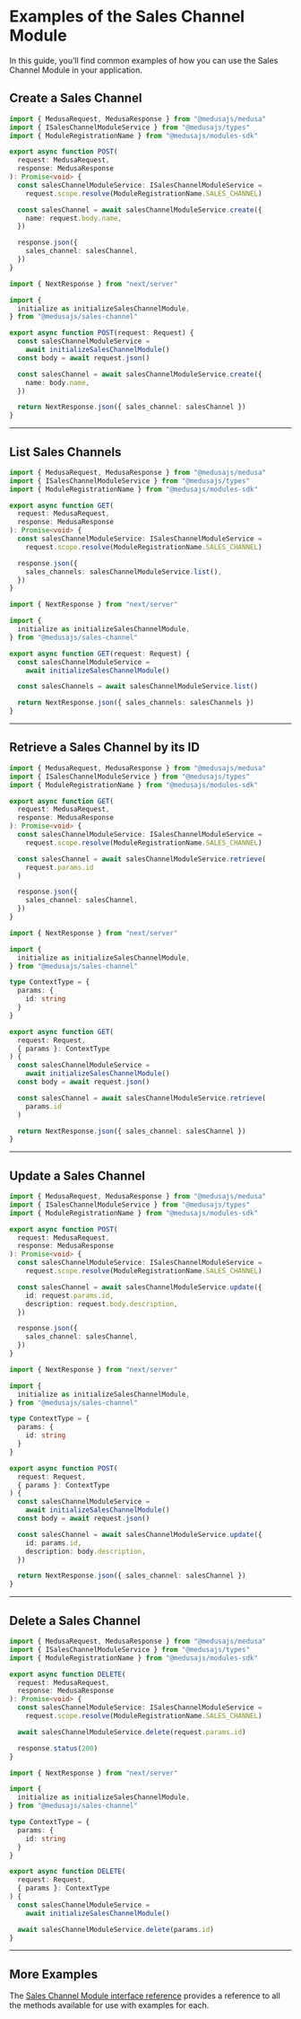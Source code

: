 
# Examples of the Sales Channel Module

In this guide, you’ll find common examples of how you can use the Sales Channel Module in your application.

## Create a Sales Channel

<Tabs groupId="app-type" isCodeTabs={true}>
  <TabItem label="Medusa API Router" value="medusa">

  ```ts
  import { MedusaRequest, MedusaResponse } from "@medusajs/medusa"
  import { ISalesChannelModuleService } from "@medusajs/types"
  import { ModuleRegistrationName } from "@medusajs/modules-sdk"

  export async function POST(
    request: MedusaRequest,
    response: MedusaResponse
  ): Promise<void> {
    const salesChannelModuleService: ISalesChannelModuleService =
      request.scope.resolve(ModuleRegistrationName.SALES_CHANNEL)

    const salesChannel = await salesChannelModuleService.create({
      name: request.body.name,
    })

    response.json({
      sales_channel: salesChannel,
    })
  }
  ```

  </TabItem>
  <TabItem label="Next.js App Router" value="nextjs">

  ```ts
  import { NextResponse } from "next/server"

  import {
    initialize as initializeSalesChannelModule,
  } from "@medusajs/sales-channel"

  export async function POST(request: Request) {
    const salesChannelModuleService =
      await initializeSalesChannelModule()
    const body = await request.json()

    const salesChannel = await salesChannelModuleService.create({
      name: body.name,
    })

    return NextResponse.json({ sales_channel: salesChannel })
  }
  ```

  </TabItem>
</Tabs>

---

## List Sales Channels

<Tabs groupId="app-type" isCodeTabs={true}>
  <TabItem label="Medusa API Router" value="medusa">

  ```ts
  import { MedusaRequest, MedusaResponse } from "@medusajs/medusa"
  import { ISalesChannelModuleService } from "@medusajs/types"
  import { ModuleRegistrationName } from "@medusajs/modules-sdk"

  export async function GET(
    request: MedusaRequest,
    response: MedusaResponse
  ): Promise<void> {
    const salesChannelModuleService: ISalesChannelModuleService =
      request.scope.resolve(ModuleRegistrationName.SALES_CHANNEL)

    response.json({
      sales_channels: salesChannelModuleService.list(),
    })
  }
  ```

  </TabItem>
  <TabItem label="Next.js App Router" value="nextjs">

  ```ts
  import { NextResponse } from "next/server"

  import {
    initialize as initializeSalesChannelModule,
  } from "@medusajs/sales-channel"

  export async function GET(request: Request) {
    const salesChannelModuleService =
      await initializeSalesChannelModule()

    const salesChannels = await salesChannelModuleService.list()

    return NextResponse.json({ sales_channels: salesChannels })
  }
  ```

  </TabItem>
</Tabs>

---

## Retrieve a Sales Channel by its ID

<Tabs groupId="app-type" isCodeTabs={true}>
  <TabItem label="Medusa API Router" value="medusa">

  ```ts
  import { MedusaRequest, MedusaResponse } from "@medusajs/medusa"
  import { ISalesChannelModuleService } from "@medusajs/types"
  import { ModuleRegistrationName } from "@medusajs/modules-sdk"

  export async function GET(
    request: MedusaRequest,
    response: MedusaResponse
  ): Promise<void> {
    const salesChannelModuleService: ISalesChannelModuleService =
      request.scope.resolve(ModuleRegistrationName.SALES_CHANNEL)

    const salesChannel = await salesChannelModuleService.retrieve(
      request.params.id
    )

    response.json({
      sales_channel: salesChannel,
    })
  }
  ```

  </TabItem>
  <TabItem label="Next.js App Router" value="nextjs">

  ```ts
  import { NextResponse } from "next/server"

  import {
    initialize as initializeSalesChannelModule,
  } from "@medusajs/sales-channel"

  type ContextType = {
    params: {
      id: string
    }
  }

  export async function GET(
    request: Request,
    { params }: ContextType
  ) {
    const salesChannelModuleService =
      await initializeSalesChannelModule()
    const body = await request.json()

    const salesChannel = await salesChannelModuleService.retrieve(
      params.id
    )

    return NextResponse.json({ sales_channel: salesChannel })
  }
  ```

  </TabItem>
</Tabs>

---

## Update a Sales Channel

<Tabs groupId="app-type" isCodeTabs={true}>
  <TabItem label="Medusa API Router" value="medusa">

  ```ts
  import { MedusaRequest, MedusaResponse } from "@medusajs/medusa"
  import { ISalesChannelModuleService } from "@medusajs/types"
  import { ModuleRegistrationName } from "@medusajs/modules-sdk"

  export async function POST(
    request: MedusaRequest,
    response: MedusaResponse
  ): Promise<void> {
    const salesChannelModuleService: ISalesChannelModuleService =
      request.scope.resolve(ModuleRegistrationName.SALES_CHANNEL)

    const salesChannel = await salesChannelModuleService.update({
      id: request.params.id,
      description: request.body.description,
    })

    response.json({
      sales_channel: salesChannel,
    })
  }
  ```

  </TabItem>
  <TabItem label="Next.js App Router" value="nextjs">

  ```ts
  import { NextResponse } from "next/server"

  import {
    initialize as initializeSalesChannelModule,
  } from "@medusajs/sales-channel"

  type ContextType = {
    params: {
      id: string
    }
  }

  export async function POST(
    request: Request,
    { params }: ContextType
  ) {
    const salesChannelModuleService =
      await initializeSalesChannelModule()
    const body = await request.json()

    const salesChannel = await salesChannelModuleService.update({
      id: params.id,
      description: body.description,
    })

    return NextResponse.json({ sales_channel: salesChannel })
  }
  ```

  </TabItem>
</Tabs>

---

## Delete a Sales Channel

<Tabs groupId="app-type" isCodeTabs={true}>
  <TabItem label="Medusa API Router" value="medusa">

  ```ts
  import { MedusaRequest, MedusaResponse } from "@medusajs/medusa"
  import { ISalesChannelModuleService } from "@medusajs/types"
  import { ModuleRegistrationName } from "@medusajs/modules-sdk"

  export async function DELETE(
    request: MedusaRequest,
    response: MedusaResponse
  ): Promise<void> {
    const salesChannelModuleService: ISalesChannelModuleService =
      request.scope.resolve(ModuleRegistrationName.SALES_CHANNEL)

    await salesChannelModuleService.delete(request.params.id)

    response.status(200)
  }
  ```

  </TabItem>
  <TabItem label="Next.js App Router" value="nextjs">

  ```ts
  import { NextResponse } from "next/server"

  import {
    initialize as initializeSalesChannelModule,
  } from "@medusajs/sales-channel"

  type ContextType = {
    params: {
      id: string
    }
  }

  export async function DELETE(
    request: Request,
    { params }: ContextType
  ) {
    const salesChannelModuleService =
      await initializeSalesChannelModule()

    await salesChannelModuleService.delete(params.id)
  }
  ```

  </TabItem>
</Tabs>

---

## More Examples

The [Sales Channel Module interface reference](../../../references/sales_channel/interfaces/sales_channel.ISalesChannelModuleService.mdx) provides a reference to all the methods available for use with examples for each.
